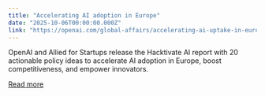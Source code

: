 ```yaml
---
title: "Accelerating AI adoption in Europe"
date: "2025-10-06T00:00:00.000Z"
link: "https://openai.com/global-affairs/accelerating-ai-uptake-in-europe"
---
```


OpenAI and Allied for Startups release the Hacktivate AI report with 20 actionable policy ideas to accelerate AI adoption in Europe, boost competitiveness, and empower innovators.

[Read more](https://openai.com/global-affairs/accelerating-ai-uptake-in-europe)
